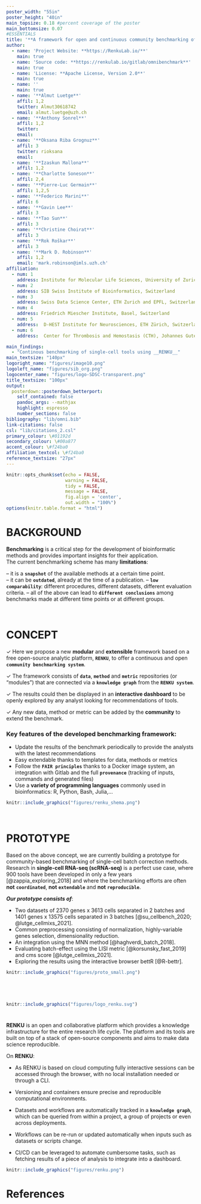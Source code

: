 ```yaml
---
poster_width: "55in"
poster_height: "40in"
main_topsize: 0.18 #percent coverage of the poster
main_bottomsize: 0.07
#ESSENTIALS
title: '**A framework for open and continuous community benchmarking of bioinformatic tools**'
author:
  - name: 'Project Website: **https://RenkuLab.io/**'
    main: true
  - name: 'Source code: **https://renkulab.io/gitlab/omnibenchmark**'
    main: true
  - name: 'License: **Apache License, Version 2.0**'
    main: true
  - name: ''
    main: true
  - name: '**Almut Luetge**'
    affil: 1,2
    twitter: Almut30618742 
    email: almut.luetge@uzh.ch
  - name: '**Anthony Sonrel**'
    affil: 1,2
    twitter:  
    email: 
  - name: '**Oksana Riba Grognuz**'
    affil: 3
    twitter: rioksana
    email: 
  - name: '**Izaskun Mallona**'
    affil: 1,2
  - name: '**Charlotte Soneson**'
    affil: 2,4
  - name: '**Pierre-Luc Germain**'
    affil: 1,2,5
  - name: '**Federico Marini**'
    affil: 6
  - name: '**Gavin Lee**'
    affil: 3
  - name: '**Tao Sun**'
    affil: 3
  - name: '**Christine Choirat**'
    affil: 3
  - name: '**Rok Roškar**'
    affil: 3
  - name: '**Mark D. Robinson**'
    affil: 1,2
    email: 'mark.robinson@imls.uzh.ch'
affiliation:
  - num: 1
    address: Institute for Molecular Life Sciences, University of Zurich, Switzerland
  - num: 2
    address: SIB Swiss Institute of Bioinformatics, Switzerland
  - num: 3
    address: Swiss Data Science Center, ETH Zurich and EPFL, Switzerland
  - num: 4
    address: Friedrich Miescher Institute, Basel, Switzerland
  - num: 5
    address:  D-HEST Institute for Neurosciences, ETH Zürich, Switzerland
  - num: 6
    address:  Center for Thrombosis and Hemostasis (CTH), Johannes Gutenberg University Mainz, Germany

main_findings:
  - "Continous benchmarking of single-cell tools using __RENKU__"
main_textsize: "140px"
logoright_name: "figures/image10.png"
logoleft_name: "figures/sib_org.png"
logocenter_name: "figures/logo-SDSC-transparent.png"
title_textsize: "100px"
output: 
  posterdown::posterdown_betterport:
    self_contained: false
    pandoc_args: --mathjax
    highlight: espresso
    number_sections: false
bibliography: "lib/omni.bib"
link-citations: false
csl: "lib/citations_2.csl"
primary_colour: \#01192d 
secondary_colour: \#00a877
accent_colour: \#f24ba0
affiliation_textcol: \#f24ba0
reference_textsize: "27px"
---
```

<style>
#main-img-left {
 width: 6%;
}
#main-img-center {
 width: 10%;
}
#main-img-right {
 width: 8%;
}
</style>


```r
knitr::opts_chunk$set(echo = FALSE,
                      warning = FALSE,
                      tidy = FALSE,
                      message = FALSE,
                      fig.align = 'center',
                      out.width = "100%")
options(knitr.table.format = "html") 
```
  
#

# BACKGROUND


**Benchmarking** is a critical step for the development of bioinformatic methods and provides important insights for their application.  
The current benchmarking scheme has many **limitations**:

-- it is a **`snapshot`** of the available methods at a certain time point.  
-- it can be **`outdated`**, already at the time of a publication. 
-- **`low comparability`**: different procedures, different datasets, different evaluation criteria. 
-- all of the above can lead to **`different conclusions`** among benchmarks made at different time points or at different groups.  

<br/>

#  
  
# CONCEPT 

$\checkmark$ Here we propose a new **modular** and **extensible** framework based on a free open-source analytic platform, **`RENKU`**, to offer a continuous and open **`community benchmarking system`**.

$\checkmark$ The framework consists of **`data`**, **`method`** and **`metric`** repositories (or “modules”) that are connected via a **`knowledge graph`** from the **`RENKU system`**. 

$\checkmark$ The results could then be displayed in an **interactive dashboard** to be openly explored by any analyst looking for recommendations of tools.

$\checkmark$ Any new data, method or metric can be added by the **community** to extend the benchmark.


### Key features of the developed benchmarking framework: 

+ Update the results of the benchmark periodically to provide the analysts with the latest recommendations
+ Easy extendable thanks to templates for data, methods or metrics
+ Follow the **`FAIR principles`** thanks to a Docker image system, an integration with Gitlab and the full **`provenance`** (tracking of inputs, commands and generated files)
+ Use a **variety of programming languages** commonly used in bioinformatics: R, Python, Bash, Julia,...

```r


knitr::include_graphics("figures/renku_shema.png")
``` 

<br/>

#

# PROTOTYPE 

Based on the above concept, we are currently building a prototype for community-based benchmarking of single-cell batch correction methods. 
Research in **single-cell RNA-seq (scRNA-seq)** is a perfect use case, where 900 tools have been developed in only a few years [@zappia_exploring_2018] and where the benchmarking efforts are often **not** **`coordinated`**, **not** **`extendable`** and **not** **`reproducible`**.

**_Our prototype consists of_**:

+ Two datasets of 2370 genes x 3613 cells separated in 2 batches  and 1401 genes x 13575 cells separated in 3 batches [@su_cellbench_2020; @lutge_cellmixs_2021].
+ Common preprocessing consisting of normalization, highly-variable genes selection, dimensionality reduction. 
+ An integration using the MNN method [@haghverdi_batch_2018].
+ Evaluating batch-effect using the LISI metric [@korsunsky_fast_2019] and cms score [@lutge_cellmixs_2021].
+ Exploring the results using the interactive browser bettR [@R-bettr].

```r

knitr::include_graphics("figures/proto_small.png")
``` 

<br/>

#

```r
knitr::include_graphics("figures/logo_renku.svg")
``` 

#

**RENKU** is an open and collaborative platform which provides a knowledge infrastructure for the entire research life cycle. The platform and its tools are built on top of a stack of open-source components and aims to make data science reproducible. 

On **RENKU**:

+ As RENKU is based on cloud computing fully interactive sessions can be accessed through the browser, with no local installation needed or through a CLI.

+ Versioning and containers ensure precise and reproducible computational environments.

+ Datasets and workflows are automatically tracked in a **`knowledge graph`**, which can be queried from within a project, a group of projects or even across deployments.

+ Workflows can be re-run or updated automatically when inputs such as datasets or scripts change. 

+ CI/CD can be leveraged to automate cumbersome tasks, such as fetching results of a piece of analysis to integrate into a dashboard.


```r
knitr::include_graphics("figures/renku.png")
``` 

# References
